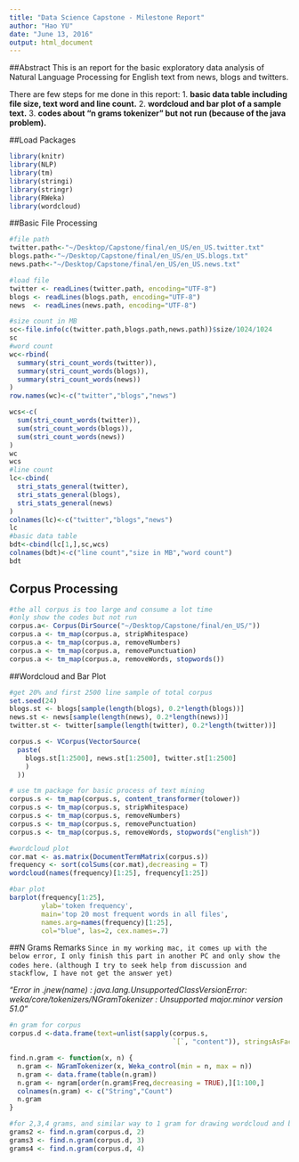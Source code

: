 ```yaml
---
title: "Data Science Capstone - Milestone Report"
author: "Hao YU"
date: "June 13, 2016"
output: html_document
---
```

##Abstract
This is an report for the basic exploratory data analysis of Natural Language Processing for English text from news, blogs and twitters.

There are few steps for me done in this report:
1.  **basic data table including file size, text word and line count.**
2.  **wordcloud and bar plot of a sample text.**
3.  **codes about "n grams tokenizer" but not run (because of the java problem).**

##Load Packages
```r
library(knitr)
library(NLP)
library(tm)
library(stringi)
library(stringr)
library(RWeka)
library(wordcloud)
```

##Basic File Processing
```r
#file path
twitter.path<-"~/Desktop/Capstone/final/en_US/en_US.twitter.txt"
blogs.path<-"~/Desktop/Capstone/final/en_US/en_US.blogs.txt"
news.path<-"~/Desktop/Capstone/final/en_US/en_US.news.txt"

#load file
twitter <- readLines(twitter.path, encoding="UTF-8")
blogs <- readLines(blogs.path, encoding="UTF-8")
news  <- readLines(news.path, encoding="UTF-8")

#size count in MB
sc<-file.info(c(twitter.path,blogs.path,news.path))$size/1024/1024 
sc
#word count
wc<-rbind(
  summary(stri_count_words(twitter)),
  summary(stri_count_words(blogs)),
  summary(stri_count_words(news))
)
row.names(wc)<-c("twitter","blogs","news")

wcs<-c(
  sum(stri_count_words(twitter)),
  sum(stri_count_words(blogs)),
  sum(stri_count_words(news))
)
wc
wcs
#line count
lc<-cbind(
  stri_stats_general(twitter),
  stri_stats_general(blogs),
  stri_stats_general(news)
)
colnames(lc)<-c("twitter","blogs","news")
lc
#basic data table
bdt<-cbind(lc[1,],sc,wcs)
colnames(bdt)<-c("line count","size in MB","word count")
bdt
```

## Corpus Processing
```r
#the all corpus is too large and consume a lot time
#only show the codes but not run
corpus.a<- Corpus(DirSource("~/Desktop/Capstone/final/en_US/"))
corpus.a <- tm_map(corpus.a, stripWhitespace)
corpus.a <- tm_map(corpus.a, removeNumbers)
corpus.a <- tm_map(corpus.a, removePunctuation)
corpus.a <- tm_map(corpus.a, removeWords, stopwords())
```

##Wordcloud and Bar Plot
```r
#get 20% and first 2500 line sample of total corpus
set.seed(24)
blogs.st <- blogs[sample(length(blogs), 0.2*length(blogs))]
news.st <- news[sample(length(news), 0.2*length(news))]
twitter.st <- twitter[sample(length(twitter), 0.2*length(twitter))]

corpus.s <- VCorpus(VectorSource(
  paste(
    blogs.st[1:2500], news.st[1:2500], twitter.st[1:2500]
    )
  ))

# use tm package for basic process of text mining
corpus.s <- tm_map(corpus.s, content_transformer(tolower)) 
corpus.s <- tm_map(corpus.s, stripWhitespace)
corpus.s <- tm_map(corpus.s, removeNumbers)
corpus.s <- tm_map(corpus.s, removePunctuation)
corpus.s <- tm_map(corpus.s, removeWords, stopwords("english"))

#wordcloud plot
cor.mat <- as.matrix(DocumentTermMatrix(corpus.s))
frequency <- sort(colSums(cor.mat),decreasing = T)
wordcloud(names(frequency)[1:25], frequency[1:25])

#bar plot
barplot(frequency[1:25],
        ylab='token frequency',
        main='top 20 most frequent words in all files',
        names.arg=names(frequency)[1:25],        
        col="blue", las=2, cex.names=.7)
```

##N Grams Remarks
`Since in my working mac, it comes up with the below error, I only finish this part in another PC and only show the codes here.` 
`(although I try to seek help from discussion and stackflow, I have not get the answer yet)`

*"Error in .jnew(name) :*
*java.lang.UnsupportedClassVersionError: weka/core/tokenizers/NGramTokenizer : Unsupported major.minor version 51.0"*
  
```r
#n gram for corpus
corpus.d <-data.frame(text=unlist(sapply(corpus.s, 
                                         `[`, "content")), stringsAsFactors=F)

find.n.gram <- function(x, n) {
  n.gram <- NGramTokenizer(x, Weka_control(min = n, max = n))
  n.gram <- data.frame(table(n.gram))
  n.gram <- ngram[order(n.gram$Freq,decreasing = TRUE),][1:100,]
  colnames(n.gram) <- c("String","Count")
  n.gram
}

#for 2,3,4 grams, and similar way to 1 gram for drawing wordcloud and bar plot.
grams2 <- find.n.gram(corpus.d, 2)
grams3 <- find.n.gram(corpus.d, 3)
grams4 <- find.n.gram(corpus.d, 4)
```
